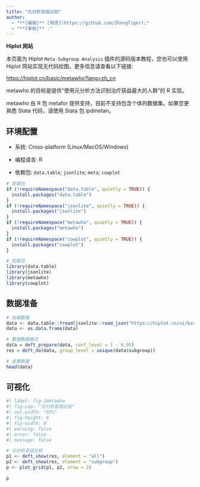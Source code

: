 ```yaml
---
title: "元分析亚组比较"
author:
  - "**[编辑]** [郑虎](https://github.com/ZhengTiger);"
  - "**[审核]** ."
---
```


::: callout-note
**Hiplot 网站**

本页面为 Hiplot `Meta-Subgroup Analysis` 插件的源码版本教程，您也可以使用 Hiplot 网站实现无代码绘图，更多信息请查看以下链接:

<https://hiplot.cn/basic/metawho?lang=zh_cn>
:::

metawho 的目标是提供“使用元分析方法识别治疗获益最大的人群”的 R 实现。

metawho 由 R 包 metafor 提供支持，目前不支持包含个体的数据集。如果您更熟悉 Stata 代码，请使用 Stata 包 ipdmetan。

## 环境配置

-   系统: Cross-platform (Linux/MacOS/Windows)

-   编程语言: R

-   依赖包: `data.table`; `jsonlite`; `meta`; `cowplot`

```r
# 安装包
if (!requireNamespace("data.table", quietly = TRUE)) {
  install.packages("data.table")
}
if (!requireNamespace("jsonlite", quietly = TRUE)) {
  install.packages("jsonlite")
}
if (!requireNamespace("metawho", quietly = TRUE)) {
  install.packages("metawho")
}
if (!requireNamespace("cowplot", quietly = TRUE)) {
  install.packages("cowplot")
}

# 加载包
library(data.table)
library(jsonlite)
library(metawho)
library(cowplot)
```

## 数据准备

```r
# 加载数据
data <- data.table::fread(jsonlite::read_json("https://hiplot.cn/ui/basic/metawho/data.json")$exampleData$textarea[[1]])
data <- as.data.frame(data)

# 整理数据格式
data = deft_prepare(data, conf_level = 1 - 0.95)
res = deft_do(data, group_level = unique(data$subgroup))

# 查看数据
head(data)
```

## 可视化

```r
#| label: fig-1metawho
#| fig-cap: "元分析亚组比较"
#| out.width: "95%"
#| fig-height: 6
#| fig-width: 8
#| warning: false
#| error: false
#| message: false

# 元分析亚组比较
p1 <- deft_show(res, element = "all")
p2 <- deft_show(res, element = "subgroup")
p <- plot_grid(p1, p2, nrow = 2)

p
```


